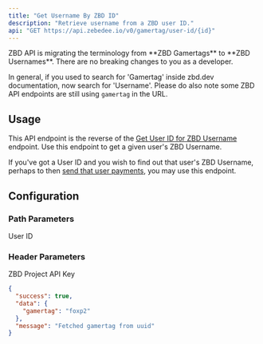 ```yaml
---
title: "Get Username By ZBD ID"
description: "Retrieve username from a ZBD user ID."
api: "GET https://api.zebedee.io/v0/gamertag/user-id/{id}"
---
```


<Warning>
  ZBD API is migrating the terminology from **ZBD Gamertags** to **ZBD Usernames**. There are no breaking changes to you as a developer.

  In general, if you used to search for 'Gamertag' inside zbd.dev documentation, now search for 'Username'. Please do also note some ZBD API endpoints are still using `gamertag` in the URL.
</Warning>

## Usage

This API endpoint is the reverse of the [Get User ID for ZBD Username](/api-reference/zbd-user/get-user-id) endpoint. Use this endpoint to get a given user's ZBD Username.

<Tip>If you've got a User ID and you wish to find out that user's ZBD Username, perhaps to then [send that user payments](/api-reference/zbd-user/send), you may use this endpoint.</Tip>

## Configuration

### Path Parameters

<ParamField required path="id" type="string">
  User ID
</ParamField>

### Header Parameters

<ParamField required header="apikey" type="string">
  ZBD Project API Key
</ParamField>



<ResponseExample>

```json Response
{
  "success": true,
  "data": {
    "gamertag": "foxp2"
  },
  "message": "Fetched gamertag from uuid"
}
```

</ResponseExample>
